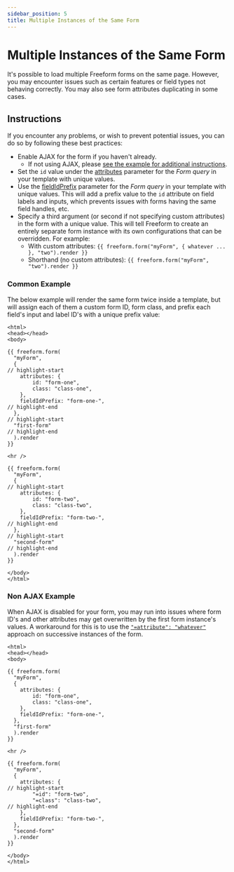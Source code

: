 ```yaml
---
sidebar_position: 5
title: Multiple Instances of the Same Form
---
```



# Multiple Instances of the Same Form<Badge type="feature" text="Improved in 5.9.15+" />

It's possible to load multiple Freeform forms on the same page. However, you may encounter issues such as certain features or field types not behaving correctly. You may also see form attributes duplicating in some cases.

## Instructions

If you encounter any problems, or wish to prevent potential issues, you can do so by following these best practices:

- Enable AJAX for the form if you haven't already.
  - If not using AJAX, please [see the example for additional instructions](#non-ajax-example).
- Set the `id` value under the [attributes](../../templates/queries/form.mdx#template-overrides) parameter for the _Form query_ in your template with unique values.
- Use the [fieldIdPrefix](../../templates/queries/form.mdx#fieldidprefix) parameter for the _Form query_ in your template with unique values. This will add a prefix value to the `id` attribute on field labels and inputs, which prevents issues with forms having the same field handles, etc.
- Specify a third argument (or second if not specifying custom attributes) in the form with a unique value. This will tell Freeform to create an entirely separate form instance with its own configurations that can be overridden. For example:
  - With custom attributes: `{{ freeform.form("myForm", { whatever ... }, "two").render }}`
  - Shorthand (no custom attributes): `{{ freeform.form("myForm", "two").render }}`

### Common Example
The below example will render the same form twice inside a template, but will assign each of them a custom form ID, form class, and prefix each field's input and label ID's with a unique prefix value:

```twig showLineNumbers
<html>
<head></head>
<body>

{{ freeform.form(
  "myForm",
  {
// highlight-start
    attributes: {
        id: "form-one",
        class: "class-one",
    },
    fieldIdPrefix: "form-one-",
// highlight-end
  },
// highlight-start
  "first-form"
// highlight-end
  ).render
}}

<hr />

{{ freeform.form(
  "myForm",
  {
// highlight-start
    attributes: {
        id: "form-two",
        class: "class-two",
    },
    fieldIdPrefix: "form-two-",
// highlight-end
  },
// highlight-start
  "second-form"
// highlight-end
  ).render
}}

</body>
</html>
```

### Non AJAX Example
When AJAX is disabled for your form, you may run into issues where form ID's and other attributes may get overwritten by the first form instance's values. A workaround for this is to use the [`"=attribute": "whatever"`](../../templates/formatting/index.mdx#behavior-syntax) approach on successive instances of the form.

```twig showLineNumbers
<html>
<head></head>
<body>

{{ freeform.form(
  "myForm",
  {
    attributes: {
        id: "form-one",
        class: "class-one",
    },
    fieldIdPrefix: "form-one-",
  },
  "first-form"
  ).render
}}

<hr />

{{ freeform.form(
  "myForm",
  {
    attributes: {
// highlight-start
        "=id": "form-two",
        "=class": "class-two",
// highlight-end
    },
    fieldIdPrefix: "form-two-",
  },
  "second-form"
  ).render
}}

</body>
</html>
```